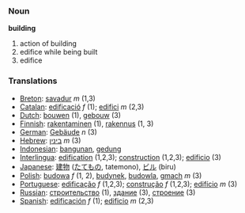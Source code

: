 === Noun ===
'''building'''
#action of building
#edifice while being built
#edifice
=== Translations ===
*[[Breton]]: [[savadur]] ''m'' (1,3)
*[[Catalan]]: [[edificació]] ''f'' (1); [[edifici]] ''m'' (2,3)
*[[Dutch]]: [[bouwen]] (1), [[gebouw]] (3)
*[[Finnish]]: [[rakentaminen]] (1), [[rakennus]] (1, 3)
*[[German]]: [[Gebäude]] ''n'' (3)
*[[Hebrew]]: [[בינין]] ''m'' (3)
*[[Indonesian]]: [[bangun|bangunan]], [[gedung]]
*[[Interlingua]]: [[edification]] (1,2,3); [[construction]] (1,2,3); [[edificio]] (3)
*[[Japanese]]: [[建物]] ([[たてもの]], tatemono), [[ビル]] (biru)
*[[Polish]]: [[budowa]] ''f'' (1, 2), [[budynek]], [[budowla]], [[gmach]] ''m'' (3)
*[[Portuguese]]: [[edificação]] ''f'' (1,2,3); [[construção]] ''f'' (1,2,3); [[edifício]] ''m'' (3)
*[[Russian]]: [[строительство]] (1), [[здание]] (3), [[строение]] (3)
*[[Spanish]]: [[edificación]] ''f'' (1); [[edificio]] ''m'' (2,3)